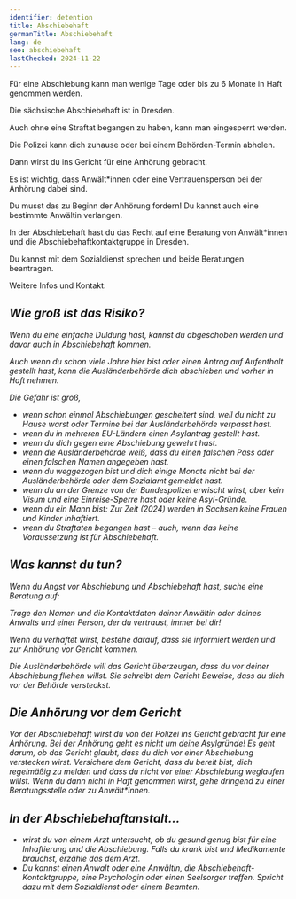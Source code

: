 ```yaml
---
identifier: detention
title: Abschiebehaft
germanTitle: Abschiebehaft
lang: de
seo: abschiebehaft
lastChecked: 2024-11-22
---
```



Für eine Abschiebung kann man wenige Tage oder bis zu 6 Monate in Haft genommen werden.

Die sächsische Abschiebehaft ist in Dresden.

Auch ohne eine Straftat begangen zu haben, kann man eingesperrt werden.

Die Polizei kann dich zuhause oder bei einem Behörden-Termin abholen.

Dann wirst du ins Gericht für eine Anhörung gebracht.

Es ist wichtig, dass Anwält\*innen oder eine Vertrauensperson bei der Anhörung dabei sind.

Du musst das zu Beginn der Anhörung fordern! Du kannst auch eine bestimmte Anwältin verlangen.

In der Abschiebehaft hast du das Recht auf eine Beratung von Anwält\*innen und die Abschiebehaftkontaktgruppe in Dresden.

Du kannst mit dem Sozialdienst sprechen und beide Beratungen beantragen.

Weitere Infos und Kontakt:

<Address identifier="abschiebehaftkontaktgruppe" />

## Wie groß ist das Risiko?

Wenn du eine einfache Duldung hast, kannst du abgeschoben werden und davor auch in Abschiebehaft kommen.

Auch wenn du schon viele Jahre hier bist oder einen Antrag auf Aufenthalt gestellt hast, kann die Ausländerbehörde dich abschieben und vorher in Haft nehmen.

Die Gefahr ist groß,

- wenn schon einmal Abschiebungen gescheitert sind, weil du nicht zu Hause warst oder Termine bei der Ausländerbehörde verpasst hast.
- wenn du in mehreren EU-Ländern einen Asylantrag gestellt hast.
- wenn du dich gegen eine Abschiebung gewehrt hast.
- wenn die Ausländerbehörde weiß, dass du einen falschen Pass oder einen falschen Namen angegeben hast.
- wenn du weggezogen bist und dich einige Monate nicht bei der Ausländerbehörde oder dem Sozialamt gemeldet hast.
- wenn du an der Grenze von der Bundespolizei erwischt wirst, aber kein Visum und eine Einreise-Sperre hast oder keine Asyl-Gründe.
- wenn du ein Mann bist: Zur Zeit (2024) werden in Sachsen keine Frauen und Kinder inhaftiert.
- wenn du Straftaten begangen hast – auch, wenn das keine Voraussetzung ist für Abschiebehaft.

## Was kannst du tun?

Wenn du Angst vor Abschiebung und Abschiebehaft hast, suche eine Beratung auf:

<Block identifier="counseling_addresses" />

Trage den Namen und die Kontaktdaten deiner Anwältin oder deines Anwalts und einer Person, der du vertraust, immer bei dir!

<ExternalShortLink identifier="form_detention" />

Wenn du verhaftet wirst, bestehe darauf, dass sie informiert werden und zur Anhörung vor Gericht kommen.

Die Ausländerbehörde will das Gericht überzeugen, dass du vor deiner Abschiebung fliehen willst. Sie schreibt dem Gericht Beweise, dass du dich vor der Behörde versteckst.



## Die Anhörung vor dem Gericht

Vor der Abschiebehaft wirst du von der Polizei ins Gericht gebracht für eine Anhörung. Bei der Anhörung geht es nicht um deine Asylgründe! Es geht darum, ob das Gericht glaubt, dass du dich vor einer Abschiebung verstecken wirst. Versichere dem Gericht, dass du bereit bist, dich regelmäßig zu melden und dass du nicht vor einer Abschiebung weglaufen willst. Wenn du dann nicht in Haft genommen wirst, gehe dringend zu einer Beratungsstelle oder zu Anwält\*innen.

## In der Abschiebehaftanstalt...

- wirst du von einem Arzt untersucht, ob du gesund genug bist für eine Inhaftierung und die Abschiebung. Falls du krank bist und Medikamente brauchst, erzähle das dem Arzt.
- Du kannst einen Anwalt oder eine Anwältin, die Abschiebehaft-Kontaktgruppe, eine Psychologin oder einen Seelsorger treffen. Spricht dazu mit dem Sozialdienst oder einem Beamten.
